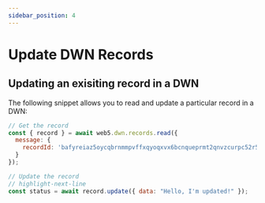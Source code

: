 ```yaml
---
sidebar_position: 4
---
```


# Update DWN Records

## Updating an exisiting record in a DWN

The following snippet allows you to read and update a particular record in a DWN:

```js
// Get the record
const { record } = await web5.dwn.records.read({
  message: {
    recordId: 'bafyreiaz5oycqbrnmmpvffxqyoqxvx6bcnqueprmt2qnvzcurpc52r5uyy',
  }
});

// Update the record
// highlight-next-line
const status = await record.update({ data: "Hello, I'm updated!" });
```

